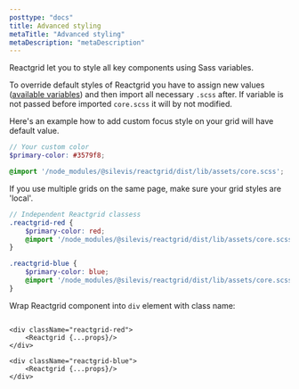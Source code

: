```yaml
---
posttype: "docs"
title: Advanced styling
metaTitle: "Advanced styling"
metaDescription: "metaDescription"
---
```


Reactgrid let you to style all key components using Sass variables. 

To override default styles of Reactgrid you have to assign new values ([available variables](link)) and then import all necessary `.scss` after.
If variable is not passed before imported `core.scss` it will by not modified.

Here's an example how to add custom focus style on your grid will have default value.

```scss
// Your custom color
$primary-color: #3579f8;

@import '/node_modules/@silevis/reactgrid/dist/lib/assets/core.scss';
```

If you use multiple grids on the same page, make sure your grid styles are 'local'.

```scss
// Independent Reactgrid classess
.reactgrid-red {
    $primary-color: red;
    @import '/node_modules/@silevis/reactgrid/dist/lib/assets/core.scss';
}

.reactgrid-blue {
    $primary-color: blue;
    @import '/node_modules/@silevis/reactgrid/dist/lib/assets/core.scss';
}

```

Wrap Reactgrid component into `div` element with class name:

```tsx

<div className="reactgrid-red">
    <Reactgrid {...props}/>
</div>

<div className="reactgrid-blue">
    <Reactgrid {...props}/>
</div>

```
